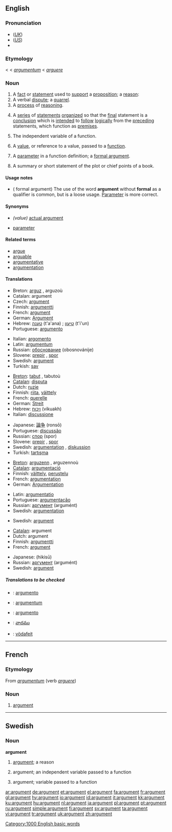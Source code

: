 {{wikipediadab}}
==English==

===Pronunciation===
*(''[[Received Pronunciation|UK]]'') {{IPA|/ˈɑːgjumənt/}}
*(''[[General American|US]]'') {{IPA|/ˈɑɹgjumənt/}}
*{{audio|en-us-argument.ogg|Audio (US)}}

{{WikiSaurus-link|argument}}

===Etymology===
{{ME.}} < {{AF.}} < {{L.}} ''[[argumentum]]'' < ''[[arguere]]''

===Noun===
{{en-noun}}

# A [[fact]] or [[statement]] used to [[support]] a [[proposition]]; a [[reason]]:
# A verbal [[dispute]]; a [[quarrel]].
# A [[process]] of [[reasoning]].
# {{philosophy}} A [[series]] of [[statements]] [[organize]]d so that the [[final]] statement is a [[conclusion]] which is [[intend]]ed to [[follow]] [[logically]] from the [[preceding]] statements, which function as [[premise]]s.
# {{math}} The independent variable of a function.
# {{complang}} A [[value]], or reference to a value, passed to a [[function]].  <!-- call by value v.s. call by reference -->
# {{complang}} A [[parameter]] in a function definition; a [[formal argument]].
# A summary or short statement of the plot or chief points of  a book.

====Usage notes====
*({{complang}} formal argument) The use of the word '''argument''' without '''formal''' as a qualifier is common, but is a loose usage. [[parameter|Parameter]] is more correct.

====Synonyms====
*{{complang}} ''(value)'' [[actual argument]]
*{{complang}} [[parameter]]

====Related terms====
*[[argue]]
*[[arguable]]
*[[argumentative]]
*[[argumentation]]

====Translations====
{{trans-top|fact or statement used to support a proposition; a reason}}
*Breton: [[arguz]] {{m}}, arguzoù {{p}}
*Catalan: argument {{m}}
*Czech: [[#Czech|argument]] {{m}}
*Finnish: [[argumentti]]
*French: [[#French|argument]] {{m}}
*German: [[Argument]] {{n}}
*Hebrew: [[טענה]] (t'a'ana) {{f}}; [[טיעון]] (t'i'un) {{m}}
*Portuguese: [[argumento]] {{m}}
{{trans-mid}}
*Italian: [[argomento]] {{m}}
*Latin: [[argumentum]] {{n}}
*Russian: [[обоснование]] (obosnovánije) {{n}}
*Slovene: [[prepir]] {{m}}, [[spor]] {{m}}
*Swedish: [[#Swedish|argument]] {{n}}
*Turkish: [[sav]]
{{trans-bottom}}

{{trans-top|verbal dispute; a quarrel}}
*[[Breton]]: [[tabut]] {{m}}, tabutoù {{p}}
*[[Catalan]]: [[disputa]] {{f}}
*Dutch: [[ruzie]] {{f}}
*Finnish: [[riita]], [[väittely]]
*French: [[querelle]] {{f}}
*German: [[Streit]] {{m}}
*Hebrew: [[ויכוח]] (vikuakh) {{m}}
*Italian: [[discussione]] {{f}}
{{trans-mid}}
*Japanese: [[論争]] (ronsō)
*Portuguese: [[discussão]] {{f}}
*Russian: [[спор]] (spor) {{m}}
*Slovene: [[prepir]] {{m}}, [[spor]] {{m}}
*Swedish: [[argumentation]] {{c}}, [[diskussion]] {{c}}
*Turkish: [[tartışma]]
{{trans-bottom}}

{{trans-top|process of reasoning}}
*[[Breton]]: [[arguzenn]] {{f}}, arguzennoù {{p}}
*[[Catalan]]: [[argumentació]] {{f}}
*Finnish: [[väittely]], [[perustelu]]
*French: [[argumentation]] {{f}}
*German: [[Argumentation]] {{f}}
{{trans-mid}}
*Latin: [[argumentatio]] {{f}}
*Portuguese: [[argumentação]] {{f}}
*Russian: [[аргумент]] (argumént) {{m}}
*Swedish: [[argumentation]] {{c}}
{{trans-bottom}}

{{trans-top|independent variable}}
{{trans-mid}}
*Swedish: [[#Swedish|argument]] {{n}}
{{trans-bottom}}

{{trans-top|variable that is being passed to a function}}
*[[Catalan]]: argument {{m}}
*Dutch: argument {{n}}
*Finnish: [[argumentti]]
*French: [[#French|argument]] {{m}}
{{trans-mid}}
*Japanese: {{JAchar|[[引数]]}} (hikisū)
*Russian: [[аргумент]] (argumént) {{m}}
*Swedish: [[#Swedish|argument]] {{n}}
{{trans-bottom}}

=====Translations to be checked=====
{{checktrans}}
{{top}}
*{{ttbc|Interlingua}}: [[argumento]]
*{{ttbc|Latin}}: [[argumentum]] {{n}}
{{mid}}
*{{ttbc|Spanish}}: [[argumento]] {{m}}
*{{ttbc|Telugu}}: [[వాదము]]
*{{ttbc|Volapük}}: [[vödafeit]]
{{bottom}}

[[Category:1000 English basic words]]

----

==French==

===Etymology===
From {{L.}} ''[[argumentum]]'' (verb ''[[arguere]]'')

===Noun===
{{fr-noun|m}}

# [[#Noun|argument]]

----

==Swedish==

===Noun===
{{sv-noun-n-zero}}
'''argument'''

# [[#English|argument]]; a reason
# {{sv-mathematics}} argument; an independent variable passed to a function
# {{sv-complang}} argument; variable passed to a function

[[ar:argument]]
[[de:argument]]
[[et:argument]]
[[el:argument]]
[[fa:argument]]
[[fr:argument]]
[[gl:argument]]
[[hy:argument]]
[[io:argument]]
[[id:argument]]
[[it:argument]]
[[kk:argument]]
[[ku:argument]]
[[hu:argument]]
[[nl:argument]]
[[ja:argument]]
[[pl:argument]]
[[pt:argument]]
[[ru:argument]]
[[simple:argument]]
[[fi:argument]]
[[sv:argument]]
[[ta:argument]]
[[vi:argument]]
[[tr:argument]]
[[uk:argument]]
[[zh:argument]]